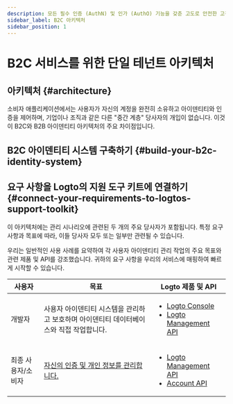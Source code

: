 ```yaml
---
description: 모든 필수 인증 (AuthN) 및 인가 (AuthO) 기능을 갖춘 고도로 안전한 고객 아이덴티티 시스템을 만드는 방법을 알아보세요.
sidebar_label: B2C 아키텍처
sidebar_position: 1
---
```




# B2C 서비스를 위한 단일 테넌트 아키텍처

## 아키텍처 \{#architecture}

소비자 애플리케이션에서는 사용자가 자신의 계정을 완전히 소유하고 아이덴티티와 인증을 제어하며, 기업이나 조직과 같은 다른 "중간 계층" 당사자의 개입이 없습니다. 이것이 B2C와 B2B 아이덴티티 아키텍처의 주요 차이점입니다.

<ImageB2c width="100%" height="auto" />

## B2C 아이덴티티 시스템 구축하기 \{#build-your-b2c-identity-system}

<GenericFeatures />

## 요구 사항을 Logto의 지원 도구 키트에 연결하기 \{#connect-your-requirements-to-logtos-support-toolkit}

이 아키텍처에는 관리 시나리오에 관련된 두 개의 주요 당사자가 포함됩니다. 특정 요구 사항과 목표에 따라, 이들 당사자 모두 또는 일부만 관련될 수 있습니다.

우리는 일반적인 사용 사례를 요약하여 각 사용자 아이덴티티 관리 작업의 주요 목표와 관련 제품 및 API를 강조했습니다. 귀하의 요구 사항을 우리의 서비스에 매핑하여 빠르게 시작할 수 있습니다.

| 사용자             | 목표                                                                                    | Logto 제품 및 API                                                                                                                                                |
| ------------------ | --------------------------------------------------------------------------------------- | ---------------------------------------------------------------------------------------------------------------------------------------------------------------- |
| 개발자             | 사용자 아이덴티티 시스템을 관리하고 보호하며 아이덴티티 데이터베이스와 직접 작업합니다. | <ul><li>[Logto Console](https://cloud.logto.io)</li><li>[Logto Management API](https://openapi.logto.io/)</li></ul>                                              |
| 최종 사용자/소비자 | [자신의 인증 및 개인 정보를 관리합니다.](/end-user-flows)                               | <ul><li>[Logto Management API](https://openapi.logto.io/)</li><li>[Account API](https://openapi.logto.io/operation/operation-getaccountcentersettings)</li></ul> |

<RelatedResource />
